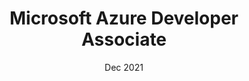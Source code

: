 ---
title: "Microsoft Azure Developer Associate"
issue: 'Microsoft'
date: 'Dec 2021'
url: 'https://learn.microsoft.com/api/credentials/share/en-us/hawjeh/B89ADA3CFACD1EBC?sharingId=96129F19A7FB32AD'
category: "certificate"
sequence: "06"
---